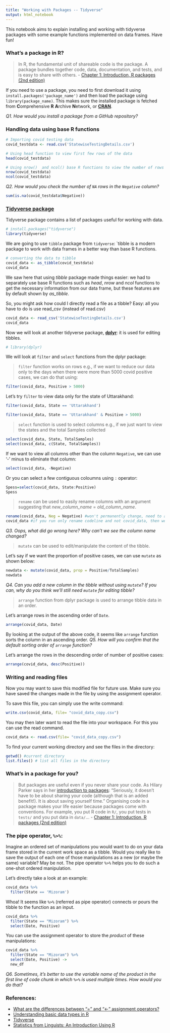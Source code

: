 ```yaml
---
title: "Working with Packages -- Tidyverse"
output: html_notebook
---
```


This notebook aims to explain installing and working with tidyverse packages with some example functions implemented on data frames. Have fun!

### What's a package in R?

> In R, the fundamental unit of shareable code is the package. A package bundles together code, data, documentation, and tests, and is easy to share with others. - [Chapter 1: Introduction, R packages (2nd edition)](https://r-pkgs.org/Introduction.html)

If you need to use a package, you need to first download it using `install.packages('package_name')` and then load the package using `library(package_name)`. This makes sure the installed package is fetched from **C**omprehensive **R** **A**rchive **N**etwork, or [**CRAN**](https://cran.r-project.org).

*Q1. How would you install a package from a GitHub repository?*

### Handling data using base R functions

```r
# Importing covid testing data 
covid_testdata <- read.csv('StatewiseTestingDetails.csv')
```

```r
# Using head function to view first few rows of the data
head(covid_testdata)
```

```r
# Using nrow()  and ncol() base R functions to view the number of rows and columns for the data
nrow(covid_testdata)
ncol(covid_testdata)
```

*Q2. How would you check the number of `NA` rows in the `Negative` column?*

```r
sum(is.na(covid_testdata$Negative))
```

### [Tidyverse package](https://www.tidyverse.org)

Tidyverse package contains a list of packages useful for working with data.

```r
# install.packages("tidyverse")
library(tidyverse)
```

We are going to use `tibble` package from `tidyverse`: \`tibble is a modern package to work with data frames in a better way than base R functions.

```r
# converting the data to tibble
covid_data <- as_tibble(covid_testdata)
covid_data
```

We saw here that using *tibble* package made things easier: we had to separately use base R functions such as *head*, *nrow* and *ncol* functions to get the necessary information from our data frame, but these features are by default shown by *as_tibble*.

So, you might ask how could I directly read a file as a tibble? Easy: all you have to do is use read_csv (instead of read.csv)

```r
covid_data <- read_csv('StatewiseTestingDetails.csv')
covid_data
```

Now we will look at another tidyverse package, [**dplyr**](https://dplyr.tidyverse.org): it is used for editing tibbles.

```r
# library(dplyr)
```

We will look at `filter` and `select` functions from the dplyr package:

> `filter` function works on rows e.g., if we want to reduce our data only to the days when there were more than 5000 covid positive cases, we can do that using:

```r
filter(covid_data, Positive > 5000)
```

Let's try `filter` to view data only for the state of Uttarakhand:

```r
filter(covid_data, State == 'Uttarakhand')
```

```r
filter(covid_data, State == 'Uttarakhand' & Positive > 5000)
```

> `select` function is used to select columns e.g., if we just want to view the states and the total Samples collected

```r
select(covid_data, State, TotalSamples)
select(covid_data, c(State, TotalSamples))
```

If we want to view all columns other than the column `Negative`, we can use '-' minus to eliminate that column:

```r
select(covid_data, -Negative)
```

Or you can select a few contiguous coloumns using `:` operator:

```r
Spess=select(covid_data, State:Positive)
Spess
```

> `rename` can be used to easily rename columns with an argument suggesting that *new_column_name* = *old_column_name*.

```r
rename(covid_data, Neg = Negative) #won't permanently change, need to assign it to a new variable or reallot to original file to overwrite it
covid_data #if you run only rename codeline and not covid_data, then we can see the change
```

*Q3. Oops, what did go wrong here? Why can't we see the column name changed?*

> `mutate` can be used to edit/manipulate the content of the tibble.

Let's say if we want the proportion of positive cases, we can use `mutate` as shown below:

```r
newdata <- mutate(covid_data, prop = Positive/TotalSamples)
newdata
```

*Q4. Can you add a new column in the tibble without using `mutate`? If you can, why do you think we'll still need `mutate` for editing tibble?*

> `arrange` function from dplyr package is used to arrange tibble data in an order.

Let's arrange rows in the ascending order of `Date`.

```r
arrange(covid_data, Date)
```

By looking at the output of the above code, it seems like `arrange` function sorts the column in an ascending order. *Q5. How will you confirm that the default sorting order of `arrange` function?*

Let's arrange the rows in the descending order of number of positive cases:

```r
arrange(covid_data, desc(Positive))
```

### Writing and reading files

Now you may want to save this modified file for future use. Make sure you have saved the changes made in the file by using the assignment operator.

To save this file, you can simply use the write command:

```r
write.csv(covid_data, file= "covid_data_copy.csv")
```

You may then later want to read the file into your workspace. For this you can use the read command.

```r
covid_data <- read.csv(file= "covid_data_copy.csv")
```

To find your current working directory and see the files in the directory:

```r
getwd() #current directory
list.files() # list all files in the directory
```

### What's in a package for you?

> But packages are useful even if you never share your code. As Hilary Parker says in her [introduction to packages](https://hilaryparker.com/2014/04/29/writing-an-r-package-from-scratch/): "Seriously, it doesn't have to be about sharing your code (although that is an added benefit!). It is about saving yourself time." Organising code in a package makes your life easier because packages come with conventions. For example, you put R code in `R/`, you put tests in `tests/` and you put data in `data/`... - [Chapter 1: Introduction, R packages (2nd edition)](https://r-pkgs.org/Introduction.html)

### The pipe operator, `%>%`:

Imagine an ordered set of manipulations you would want to do on your data frame stored in the current work space as a tibble. Would you really like to save the output of each one of those manipulations as a new (or maybe the same) variable? May be not. The pipe operator `%>%` helps you to do such a one-shot ordered manipulation.

Let's directly take a look at an example:

```r
covid_data %>%
  filter(State == 'Mizoram')
```

Whoa! It seems like `%>%` (referred as pipe operator) connects or pours the tibble to the function as an input.

```r
covid_data %>%
  filter(State == "Mizoram") %>%
  select(Date, Positive)
```

You can use the assignment operator to store the *product* of these manipulations:

```r
covid_data %>%
  filter(State == "Mizoram") %>%
  select(Date, Positive) ->
  new_df
```

*Q6. Sometimes, it's better to use the variable name of the product in the first line of code chunk in which `%>%` is used multiple times. How would you do that?*

### References:

-   [What are the differences between "=" and "\<-" assignment operators?](https://stackoverflow.com/questions/1741820/what-are-the-differences-between-and-assignment-operators)
-   [Understanding basic data types in R](https://resbaz.github.io/2014-r-materials/lessons/01-intro_r/data-structures.html)
-   [Tidyverse](https://www.tidyverse.org)
-   [Statistics from Linguists: An Introduction Using R](https://appliedstatisticsforlinguists.org/bwinter_stats_proofs.pdf)
